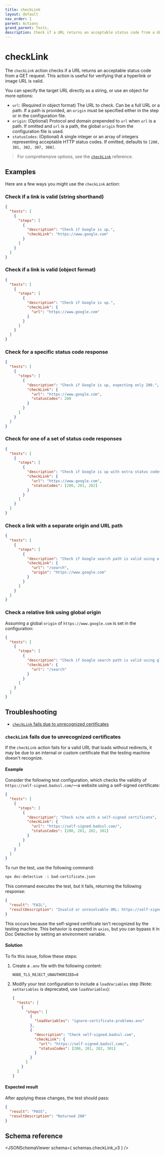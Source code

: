 ```yaml
---
title: checkLink
layout: default
nav_order: 1
parent: Actions
grand_parent: Tests,
description: Check if a URL returns an acceptable status code from a GET request.
---
```



# checkLink

The `checkLink` action checks if a URL returns an acceptable status code from a GET request. This action is useful for verifying that a hyperlink or image URL is valid.

You can specify the target URL directly as a string, or use an object for more options:

- `url`: (Required in object format) The URL to check. Can be a full URL or a path. If a path is provided, an `origin` must be specified either in the step or in the configuration file.
- `origin`: (Optional) Protocol and domain prepended to `url` when `url` is a path. If omitted and `url` is a path, the global `origin` from the configuration file is used.
- `statusCodes`: (Optional) A single integer or an array of integers representing acceptable HTTP status codes. If omitted, defaults to `[200, 301, 302, 307, 308]`.

> For comprehensive options, see the [`checkLink`](/docs/references/schemas/checklink) reference.

## Examples

Here are a few ways you might use the `checkLink` action:

### Check if a link is valid (string shorthand)

```json
{
  "tests": [
    {
      "steps": [
        {
          "description": "Check if Google is up.",
          "checkLink": "https://www.google.com"
        }
      ]
    }
  ]
}
```

### Check if a link is valid (object format)

```json
{
  "tests": [
    {
      "steps": [
        {
          "description": "Check if Google is up.",
          "checkLink": {
            "url": "https://www.google.com"
          }
        }
      ]
    }
  ]
}
```

### Check for a specific status code response

```json
{
  "tests": [
    {
      "steps": [
        {
          "description": "Check if Google is up, expecting only 200.",
          "checkLink": {
            "url": "https://www.google.com",
            "statusCodes": 200
          }
        }
      ]
    }
  ]
}
```

### Check for one of a set of status code responses

```json
{
  "tests": [
    {
      "steps": [
        {
          "description": "Check if Google is up with extra status codes.",
          "checkLink": {
            "url": "https://www.google.com",
            "statusCodes": [200, 201, 202]
          }
        }
      ]
    }
  ]
}
```

### Check a link with a separate origin and URL path

```json
{
  "tests": [
    {
      "steps": [
        {
          "description": "Check if Google search path is valid using a specific origin.",
          "checkLink": {
            "url": "/search",
            "origin": "https://www.google.com"
          }
        }
      ]
    }
  ]
}
```

### Check a relative link using global origin

Assuming a global `origin` of `https://www.google.com` is set in the configuration:

```json
{
  "tests": [
    {
      "steps": [
        {
          "description": "Check if Google search path is valid using global origin.",
          "checkLink": {
            "url": "/search"
          }
        }
      ]
    }
  ]
}
```

## Troubleshooting

- [`checkLink` fails due to unrecognized certificates](#checklink-fails-due-to-unrecognized-certificates)

### `checkLink` fails due to unrecognized certificates

If the `checkLink` action fails for a valid URL that loads without redirects, it may be due to an internal or custom certificate that the testing machine doesn't recognize.

#### Example

Consider the following test configuration, which checks the validity of `https://self-signed.badssl.com/`—a website using a self-signed certificate:

```json title="bad-certificate.json"
{
  "tests": [
    {
      "steps": [
        {
          "description": "Check site with a self-signed certificate",
          "checkLink": {
            "url": "https://self-signed.badssl.com/",
            "statusCodes": [200, 201, 202, 301]
          }
        }
      ]
    }
  ]
}
```

To run the test, use the following command:

```bash
npx doc-detective -i bad-certificate.json
```

This command executes the test, but it fails, returning the following response:

```json
{
  "result": "FAIL",
  "resultDescription": "Invalid or unresolvable URL: https://self-signed.badssl.com/"
}
```

This occurs because the self-signed certificate isn't recognized by the testing machine. This behavior is expected in `axios`, but you can bypass it in Doc Detective by setting an environment variable.

#### Solution

To fix this issue, follow these steps:

1. Create a `.env` file with the following content:

   ```text title="ignore-certificate-problems.env"
   NODE_TLS_REJECT_UNAUTHORIZED=0
   ```

2. Modify your test configuration to include a `loadVariables` step (Note: `setVariables` is deprecated, use `loadVariables`):

   ```json title="bad-certificate.json" {5-8}
   {
     "tests": [
       {
         "steps": [
           {
             "loadVariables": "ignore-certificate-problems.env"
           },
           {
             "description": "Check self-signed.badssl.com",
             "checkLink": {
               "url": "https://self-signed.badssl.com/",
               "statusCodes": [200, 201, 202, 301]
             }
           }
         ]
       }
     ]
   }
   ```

#### Expected result

After applying these changes, the test should pass:

```json
{
  "result": "PASS",
  "resultDescription": "Returned 200"
}
```

## Schema reference

<JSONSchemaViewer schema={ schemas.checkLink_v3 } />
